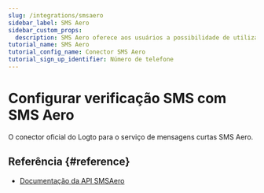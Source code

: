 ```yaml
---
slug: /integrations/smsaero
sidebar_label: SMS Aero
sidebar_custom_props:
  description: SMS Aero oferece aos usuários a possibilidade de utilizar envio de SMS em 5 minutos sem necessidade de visualizar o contrato. Para desenvolvedores, é oferecida uma API conveniente com classes acessíveis e suporte via chat 24x7.
tutorial_name: SMS Aero
tutorial_config_name: Conector SMS Aero
tutorial_sign_up_identifier: Número de telefone
---
```




# Configurar verificação SMS com SMS Aero

O conector oficial do Logto para o serviço de mensagens curtas SMS Aero.

<GuideTip />

<Integration />

## Referência \{#reference}

- [Documentação da API SMSAero](https://smsaero.ru/integration/documentation/api/)
